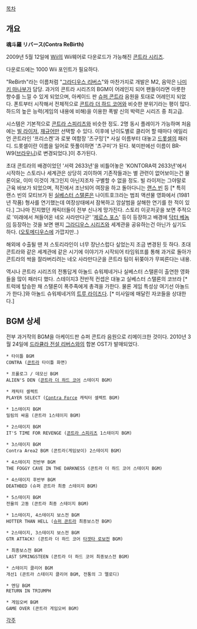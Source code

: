 [[목차]]

== 개요 ==
{{{#!html
<embed src='http://flvs.daum.net/flvPlayer.swf?vid=dOZ_m1dweME$' width='400px' height='320px' allowScriptAccess='always' type='application/x-shockwave-flash' allowFullScreen='true' bgcolor='#000000' ></embed>
}}}
{{{#!html
<embed src='http://flvs.daum.net/flvPlayer.swf?vid=ALYxDKWL4XU$' width='400px' height='320px' allowScriptAccess='always' type='application/x-shockwave-flash' allowFullScreen='true' bgcolor='#000000' ></embed>
}}}
'''魂斗羅 リバース(Contra ReBirth)'''

2009년 5월 12일에 [[Wii]]의 Wii웨어로 다운로드가 가능해진 [[콘트라 시리즈]].

다운로드에는 1000 Wii 포인트가 필요하다. 

"ReBirth"라는 이름처럼 "[[그라디우스 리버스]]"와 마찬가지로 개발은 M2, 음악은 [[나미키 마나부]]가 담당. 과거의 콘트라 시리즈의 BGM이 어레인지 되어 팬들이라면 아릇한 향수를 느낄 수 있게 되었으며, 아케이드 판 [[슈퍼 콘트라]] 음원을 토대로 어레인지 되었다. 폰트부터 시작해서 전체적으로 [[콘트라 더 하드 코어]]와 비슷한 분위기라는 평이 많다. 하드의 높은 능력(게임의 내용에 비해)을 이용한 폭발 신의 박력은 시리즈 중 최고급.

시스템은 기본적으로 [[콘트라 스피리츠]]와 비슷한 정도. 2명 동시 플레이가 가능하며 처음에는 [[빌 라이저]], [[재규어]]만 선택할 수 있다. 이후에 난이도별로 클리어 할 때마다 에일리언 콘트라인 '프리스켄'과 로봇 여함장 '츠구밍'[* 사실 이름부터 대놓고 [[드롯셀]]의 패러디. 드롯셀이란 이름을 일어로 뜻풀이하면 '츠구미'가 된다. 북미판에선 이름이 BR-W9([[브라우니]])로 변경되었다.]이 추가된다.

초대 콘트라의 배경이었던 '서력 2633년'을 비틀어놓은 'KONTORA력 2633년'에서 시작하는 스토리나 세계관은 상당히 괴이하여 기존작들과는 별 관련이 없어보이는건 물론이요, 이미 이것이 개그인지 아닌지조차 구별할 수 없을 정도. 빌 라이저는 그야말로 근육 바보가 되었으며, 적진에서 조난되어 여장을 하고 돌아다니는 [[랜스 빈]] 등 [* 특히 랜스 빈의 모티브가 된 [[실베스터 스탤론]]은 나이트호크라는 범죄 액션물 영화에서 (1981년 작품) 형사를 연기했는데 여장상태에서 잠복하고 암살범을 살해한 연기를 한 적이 있다.] 그나마 진지했던 캐릭터들이 전부 신나게 망가진다. 스토리 이곳저곳을 보면 주적으로 '미래에서 쳐들어온 네오 사라만다군' '[[제로스 포스]]' 등이 등장하고 배경에 [[닥터 베놈]]이 등장하는 것을 보면 왠지 [[그라디우스 시리즈]]와 세계관을 공유하는건 아닌가 싶기도 하다. ([[오토메디우스]]에 가깝지만..)

해외에 수출될 땐 저 스토리라인이 너무 장난스럽다 싶었는지 조금 변경된 듯 하다. 초대 콘트라와 같은 세계관에 같은 시기에 이야기가 시작되어 타임워프를 통해 과거로 돌아가 콘트라의 싹을 잘라버리려는 네오 사라만다군을 콘트라 팀이 뒤쫒아가 무찌른다는 내용. 

역시나 콘트라 시리즈의 전통답게 아놀드 슈워제네거나 실베스터 스탤론이 출연한 영화들을 많이 패러디 했다. 스테이지3 전반적 컨셉은 대놓고 실베스터 스탤론의 코브라 [* 트럭에 탑승한 채 스탤론이 폭주족에게 총격을 가한다. 물론 게임 특성상 여기선 아놀드가 한다.]와 아놀드 슈워제네거의 [[트루 라이즈]]다. [* 미사일에 매달린 자코들을 상대한다.]
== BGM 상세 ==
전부 과거작의 BGM을 아케이드판 슈퍼 콘트라 음원으로 리메이크한 것이다. 2010년 3월 24일에 [[드라큘라 전설 리버스]]와의 합본 OST가 발매되었다.

 * 타이틀 BGM
 CONTRA ([[콘트라(아케이드)|콘트라]] 타이틀 화면)

 * 프롤로그 / 데모신 BGM
 ALIEN'S DEN ([[콘트라 더 하드 코어]] 스테이지 BGM)

 * 캐릭터 셀렉트
 PLAYER SELECT ([[Contra Force]] 캐릭터 셀렉트 BGM)

 * 1스테이지 BGM
 밀림의 싸움 (콘트라 1스테이지 BGM)

 * 2스테이지 BGM
 IT'S TIME FOR REVENGE ([[콘트라 스피리츠]] 1스테이지 BGM)

 * 3스테이지 BGM
 Contra Area2 BGM (콘트라(게임보이) 2스테이지 BGM)

 * 4스테이지 전반부 BGM
 THE FOGGY CAVE IN THE DARKNESS (콘트라 더 하드 코어 스테이지 BGM)

 * 4스테이지 후반부 BGM
 DEATHBED (슈퍼 콘트라 최종 스테이지 BGM)

 * 5스테이지 BGM
 전율의 고동 (콘트라 최종 스테이지 BGM)

 * 1스테이지, 4스테이지 보스전 BGM
 HOTTER THAN HELL ([[슈퍼 콘트라]] 최종보스전 BGM)

 * 2스테이지, 3스테이지 보스전 BGM
 GTR ATTACK! (콘트라 더 하드 코어 [[타겟타 로보]]전 BGM)

 * 최종보스전 BGM
 LAST SPRINGSTEEN (콘트라 더 하드 코어 최종보스전 BGM)

 * 스테이지 클리어 BGM
 개선1 (콘트라 스테이지 클리어 BGM, 전통의 그 멜로디)

 * 엔딩 BGM
 RETURN IN TRIUMPH

 * 게임오버 BGM
 GAME OVER (콘트라 게임오버 BGM)

[[각주]]
